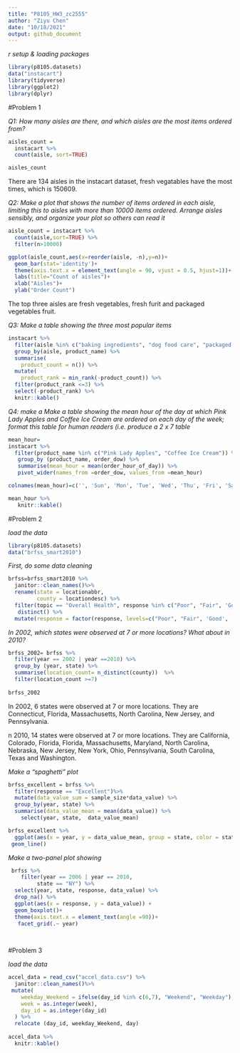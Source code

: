 ```yaml
---
title: "P8105_HW3_zc2555"
author: "Ziyu Chen"
date: "10/18/2021"
output: github_document
---
```


_r setup & loading packages_
```r
library(p8105.datasets)
data("instacart")
library(tidyverse)
library(ggplot2)
library(dplyr)
```

#Problem 1

_Q1: How many aisles are there, and which aisles are the most items ordered from?_

```r
aisles_count =
  instacart %>%
  count(aisle, sort=TRUE)

aisles_count
```

There are 134 aisles in the instacart dataset, fresh vegatables have the most times, which is 150609. 


_Q2: Make a plot that shows the number of items ordered in each aisle, limiting this to aisles with more than 10000 items ordered. Arrange aisles sensibly, and organize your plot so others can read it_

```r
aisle_count = instacart %>%
  count(aisle,sort=TRUE) %>%
  filter(n>10000)

ggplot(aisle_count,aes(x=reorder(aisle, -n),y=n))+
  geom_bar(stat='identity')+
  theme(axis.text.x = element_text(angle = 90, vjust = 0.5, hjust=1))+
  labs(title="Count of aisles")+
  xlab("Aisles")+
  ylab("Order Count")
```

The top three aisles are fresh vegetables, fresh furit and packaged vegetables fruit.


_Q3: Make a table showing the three most popular items_


```r
instacart %>%
  filter(aisle %in% c("baking ingredients", "dog food care", "packaged vegetables fruits")) %>%
  group_by(aisle, product_name) %>%
  summarise(
    product_count = n()) %>%
  mutate(
    product_rank = min_rank(-product_count)) %>%
  filter(product_rank <=3) %>%
  select(-product_rank) %>%
  knitr::kable()
```


_Q4: make a Make a table showing the mean hour of the day at which Pink Lady Apples and Coffee Ice Cream are ordered on each day of the week; format this table for human readers (i.e. produce a 2 x 7 table_


```r
mean_hour=
instacart %>%
  filter(product_name %in% c("Pink Lady Apples", "Coffee Ice Cream")) %>%
   group_by (product_name, order_dow) %>%
   summarise(mean_hour = mean(order_hour_of_day)) %>%
   pivot_wider(names_from =order_dow, values_from =mean_hour) 

colnames(mean_hour)=c('', 'Sun', 'Mon', 'Tue', 'Wed', 'Thu', 'Fri', 'Sat')

mean_hour %>%
   knitr::kable()
```


#Problem 2

_load the data_
```r
library(p8105.datasets)
data("brfss_smart2010")
```

_First, do some data cleaning_

```r
brfss=brfss_smart2010 %>%
  janitor::clean_names()%>%
  rename(state = locationabbr,
         county = locationdesc) %>%
  filter(topic == "Overall Health", response %in% c("Poor", "Fair", 'Good', 'Very good',"Excellent")) %>%  
   distinct() %>% 
  mutate(response = factor(response, levels=c("Poor", "Fair", 'Good', 'Very good',"Excellent")))
```


_In 2002, which states were observed at 7 or more locations? What about in 2010?_
```r
brfss_2002= brfss %>%
  filter(year == 2002 | year ==2010) %>%
  group_by (year, state) %>%
  summarise(location_count= n_distinct(county))  %>%
  filter(location_count >=7)
   
brfss_2002

```
In 2002, 6 states were observed at 7 or more locations. They are Connecticut, Florida, Massachusetts, North Carolina, New Jersey, and Pennsylvania.

n 2010, 14 states were observed at 7 or more locations. They are California, Colorado, Florida, Florida, Massachusetts, Maryland, North Carolina, Nebraska, New Jersey, New York, Ohio, Pennsylvania, South Carolina, Texas and Washington.


_Make a “spaghetti” plot_


```r
brfss_excellent = brfss %>%
  filter(response == "Excellent")%>%
  mutate(data_value_sum = sample_size*data_value) %>% 
  group_by(year, state) %>%
  summarise(data_value_mean = mean(data_value)) %>% 
    select(year, state,  data_value_mean)

brfss_excellent %>%
  ggplot(aes(x = year, y = data_value_mean, group = state, color = state)) +
 geom_line()


```


_Make a two-panel plot showing_

```r
 brfss %>%
    filter(year == 2006 | year == 2010, 
         state == "NY") %>%
  select(year, state, response, data_value) %>%
  drop_na() %>% 
  ggplot(aes(x = response, y = data_value)) +
  geom_boxplot()+
  theme(axis.text.x = element_text(angle =90))+
   facet_grid(.~ year)
   
 
```

#Problem 3

_load the data_

```r
accel_data = read_csv("accel_data.csv") %>%
  janitor::clean_names()%>%
 mutate(
    weekday_Weekend = ifelse(day_id %in% c(6,7), "Weekend", "Weekday"),
    week = as.integer(week),
    day_id = as.integer(day_id)
  ) %>%
  relocate (day_id, weekday_Weekend, day)
   
accel_data %>%
  knitr::kable()
```




